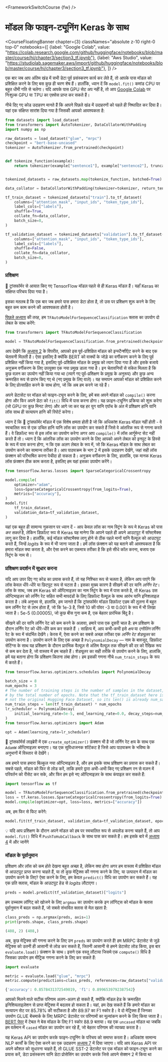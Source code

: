 <FrameworkSwitchCourse {fw} />

# मॉडल कि फाइन-ट्यूनिंग Keras के साथ

<CourseFloatingBanner chapter={3}
  classNames="absolute z-10 right-0 top-0"
  notebooks={[
    {label: "Google Colab", value: "https://colab.research.google.com/github/huggingface/notebooks/blob/master/course/hi/chapter3/section3_tf.ipynb"},
    {label: "Aws Studio", value: "https://studiolab.sagemaker.aws/import/github/huggingface/notebooks/blob/master/course/hi/chapter3/section3_tf.ipynb"},
]} />

एक बार जब आप अंतिम खंड में सभी डेटा पूर्व प्रसंस्करण कार्य कर लेते हैं, तो आपके पास मॉडल को प्रशिक्षित करने के लिए बस कुछ ही चरण शेष हैं। हालाँकि, ध्यान दें कि `model.fit()` कमांड CPU पर बहुत धीमी गति से चलेगा। यदि आपके पास GPU सेट अप नहीं है, तो आप [Google Colab](https://colab.research.google.com/) पर निःशुल्क GPU या TPU का एक्सेस प्राप्त कर सकते हैं।

नीचे दिए गए कोड उदाहरण मानते हैं कि आपने पिछले खंड में उदाहरणों को पहले ही निष्पादित कर दिया है। यहां एक संक्षिप्त सारांश दिया गया है जिसकी आपको आवश्यकता है:

```py
from datasets import load_dataset
from transformers import AutoTokenizer, DataCollatorWithPadding
import numpy as np

raw_datasets = load_dataset("glue", "mrpc")
checkpoint = "bert-base-uncased"
tokenizer = AutoTokenizer.from_pretrained(checkpoint)


def tokenize_function(example):
    return tokenizer(example["sentence1"], example["sentence2"], truncation=True)


tokenized_datasets = raw_datasets.map(tokenize_function, batched=True)

data_collator = DataCollatorWithPadding(tokenizer=tokenizer, return_tensors="tf")

tf_train_dataset = tokenized_datasets["train"].to_tf_dataset(
    columns=["attention_mask", "input_ids", "token_type_ids"],
    label_cols=["labels"],
    shuffle=True,
    collate_fn=data_collator,
    batch_size=8,
)

tf_validation_dataset = tokenized_datasets["validation"].to_tf_dataset(
    columns=["attention_mask", "input_ids", "token_type_ids"],
    label_cols=["labels"],
    shuffle=False,
    collate_fn=data_collator,
    batch_size=8,
)
```

### प्रशिक्षण

🤗 ट्रांसफॉर्मर से आयात किए गए TensorFlow मॉडल पहले से ही Keras मॉडल हैं। यहाँ Keras का संक्षिप्त परिचय दिया गया है।

<Youtube id="rnTGBy2ax1c"/>

इसका मतलब है कि एक बार जब हमारे पास हमारा डेटा होता है, तो उस पर प्रशिक्षण शुरू करने के लिए बहुत कम काम करने की आवश्यकता होती है।

<Youtube id="AUozVp78dhk"/>

[पिछले अध्याय](/course/chapter2) की तरह, हम `TFAutoModelForSequenceClassification` क्लास का उपयोग दो लेबल के साथ करेंगे: 

```py
from transformers import TFAutoModelForSequenceClassification

model = TFAutoModelForSequenceClassification.from_pretrained(checkpoint, num_labels=2)
```

आप देखेंगे कि [अध्याय 2](/course/chapter2) के विपरीत, आपको इस पूर्व-प्रशिक्षित मॉडल को इन्स्टैन्शीऐट करने के बाद एक चेतावनी मिलती है। ऐसा इसलिए है क्योंकि BERT को वाक्यों के जोड़े का वर्गीकरण करने के लिए पूर्व प्रशिक्षित नहीं किया गया है, इसलिए पूर्व-प्रशिक्षित मॉडल के प्रमुख को त्याग दिया गया है और इसके बजाये अनुक्रम वर्गीकरण के लिए उपयुक्त एक नया प्रमुख डाला गया है। इन चेतावनियों से संकेत मिलता है कि कुछ वज़न का उपयोग नहीं किया गया था (त्यागे गए पूर्व-प्रशिक्षण के प्रमुख के अनुरूप) और कुछ अन्य क्रमरहित रूप से प्रारंभ किए गए थे (नए प्रमुख के लिए वाले)। यह समापन आपको मॉडल को प्रशिक्षित करने के लिए प्रोत्साहित करने के साथ होगा, जो कि अब हम करने जा रहे हैं।

अपने डेटासेट पर मॉडल को फाइन-ट्यून करने के लिए, हमें बस अपने मॉडल को `compile()` करना होगा और फिर अपने डेटा को `fit()` विधि में पास करना होगा। यह फ़ाइन-ट्यूनिंग प्रक्रिया को शुरू करेगा (जो GPU पर कुछ मिनट लेगा) और आगे जा कर यह हर युग यानि एपॉच के अंत में प्रशिक्षण हानि यानि लॉस साथ ही सत्यापन हानि की रिपोर्ट करेगा।

<Tip>

ध्यान दें कि 🤗 ट्रांसफॉर्मर मॉडल में एक विशेष क्षमता होती है जो कि अधिकांश Keras मॉडल नहीं होती - वे स्वचालित रूप से एक उचित हानि यानि लॉस का उपयोग कर सकते हैं जिसे वे आंतरिक रूप से गणना करते हैं। वे डिफ़ॉल्ट रूप से इस लॉस का उपयोग करेगा अगर आप `compile()` में लॉस आर्गूमेन्ट सेट नहीं करते हैं तो। ध्यान दें कि आंतरिक लॉस का उपयोग करने के लिए आपको अपने लेबल को इनपुट के हिस्से के रूप में पास करना होगा, न कि एक अलग लेबल के रूप में, जो कि Keras मॉडल के साथ लेबल का उपयोग करने का सामान्य तरीका है। आप पाठ्यक्रम के भाग 2 में इसके उदाहरण देखेंगे, जहां सही लॉस फ़ंक्शन को परिभाषित करना पेचीदा हो सकता है। अनुक्रम वर्गीकरण के लिए, हालांकि, एक मानक Keras लॉस फ़ंक्शन ठीक काम करता है, इसलिए हम यहां इसका उपयोग करेंगे।

</Tip>

```py
from tensorflow.keras.losses import SparseCategoricalCrossentropy

model.compile(
    optimizer="adam",
    loss=SparseCategoricalCrossentropy(from_logits=True),
    metrics=["accuracy"],
)
model.fit(
    tf_train_dataset,
    validation_data=tf_validation_dataset,
)
```

<Tip warning={true}>

यहां एक बहुत ही सामान्य नुकसान पर ध्यान दें - आप केवल लॉस का नाम स्ट्रिंग के रूप मे Keras को पास *कर सकते* है, लेकिन डिफ़ॉल्ट रूप से Keras यह मानेगा कि आपने पहले ही अपने आउटपुट में सॉफ्टमैक्स लागू कर दिया है। हालाँकि, कई मॉडल सॉफ्टमैक्स लागू होने से ठीक पहले मानों यानि वैल्यूज़ को आउटपुट करते हैं, जिन्हें *logits* के रूप में भी जाना जाता है। हमें लॉस फ़ंक्शन को यह बताने की आवश्यकता है कि हमारा मॉडल क्या करता है, और ऐसा करने का एकमात्र तरीका है कि इसे सीधे कॉल करना, बजाय एक स्ट्रिंग के नाम से।

</Tip>


### प्रशिक्षण प्रदर्शन में सुधार करना

<Youtube id="cpzq6ESSM5c"/>

यदि आप उपर दिए गए कोड का प्रयास करते हैं, तो यह निश्चित रूप से चलता है, लेकिन आप पाएंगे कि लॉस केवल धीरे-धीरे या छिटपुट रूप से घटता
है। इसका मुख्य कारण है सीखने की दर यानि *लर्निंग रेट*। लॉस के साथ, जब हम Keras को ऑप्टिमाइज़र का नाम स्ट्रिंग के रूप में पास करते है, तो
Keras उस ऑप्टिमाइज़र को लर्निंग रेट सहित सभी मापदंडों के लिए डिफ़ॉल्ट वैल्यूज़ के साथ आरंभ यानि इनिशलाइज़ करता है। लंबे अनुभव से,
हालांकि, हम जानते हैं कि ट्रांसफॉर्मर मॉडल डिफ़ॉल्ट एडम की तुलना में बहुत कम लर्निंग रेट से लाभ होता हैं, जो कि 1e-3 है, जिसे 10 की पॉवर -3 या
0.001  के रूप में भी लिखा जाता है। 5e-5 (0.00005), जो कुछ बीस गुना कम है, एक बेहतर प्रारंभिक बिंदु है।

सीखने की दर यानि लर्निंग रेट को कम करने के अलावा, हमारे पास एक दूसरी चाल है: हम प्रशिक्षण के दौरान लर्निंग रेट को
धीरे-धीरे कम कर सकते हैं । साहित्य में, आप कभी-कभी इसे *क्षय* या *एनीलिंग* लर्निंग रेट के रूप में संदर्भित देखेंगे।
केरस में, ऐसा करने का सबसे अच्छा तरीका एक *लर्निंग रेट शेड्यूलर* का उपयोग करना है। उपयोग करने के लिए एक अच्छा है
`PolynomialDecay` — नाम के बावजूद, डिफ़ॉल्ट सेटिंग्स के साथ यह प्रशिक्षण के दौरान प्रारंभिक वैल्यूज़ से अंतिम वैल्यूज़ तक
सीखने की दर को रैखिक रूप से कम कर देता है, जो वास्तव में हम चाहते हैं। शेड्यूलर का सही तरीके से उपयोग करने के लिए,
 हालांकि, हमें यह बताना होगा कि प्रशिक्षण कितना लंबा होगा। हम इसकी गणना नीचे `num_train_steps` के रूप में करते हैं।

```py
from tensorflow.keras.optimizers.schedules import PolynomialDecay

batch_size = 8
num_epochs = 3
# The number of training steps is the number of samples in the dataset, divided by the batch size then multiplied
# by the total number of epochs. Note that the tf_train_dataset here is a batched tf.data.Dataset,
# not the original Hugging Face Dataset, so its len() is already num_samples // batch_size.
num_train_steps = len(tf_train_dataset) * num_epochs
lr_scheduler = PolynomialDecay(
    initial_learning_rate=5e-5, end_learning_rate=0.0, decay_steps=num_train_steps
)
from tensorflow.keras.optimizers import Adam

opt = Adam(learning_rate=lr_scheduler)
```

<Tip>

🤗 ट्रांसफॉर्मर्स लाइब्रेरी में एक `create_optimizer()` फ़ंक्शन भी है जो लर्निंग रेट क्षय के साथ एक `AdamW` ऑप्टिमाइज़र बनाएगा। यह एक सुविधाजनक शॉर्टकट है जिसे आप पाठ्यक्रम के भविष्य के अनुभागों में विस्तार से देखेंगे।

</Tip>

अब हमारे पास हमारा बिल्कुल नया ऑप्टिमाइज़र है, और हम इसके साथ प्रशिक्षण का प्रयास कर सकते हैं। सबसे पहले, मॉडल को फिर से लोड करें, ताकि हमारे द्वारा अभी-अभी किए गए प्रशिक्षण रन से वज़न में परिवर्तन को रीसेट कर सके, और फिर हम इसे नए ऑप्टिमाइज़र के साथ कंपाइल कर सकते हैं:

```py
import tensorflow as tf

model = TFAutoModelForSequenceClassification.from_pretrained(checkpoint, num_labels=2)
loss = tf.keras.losses.SparseCategoricalCrossentropy(from_logits=True)
model.compile(optimizer=opt, loss=loss, metrics=["accuracy"])
```

अब, हम फिर से फिट करेगे:

```py
model.fit(tf_train_dataset, validation_data=tf_validation_dataset, epochs=3)
```

<Tip>

💡 यदि आप प्रशिक्षण के दौरान अपने मॉडल को हब पर स्वचालित रूप से अपलोड करना चाहते हैं, तो आप `model.fit()` विधि में `PushToHubCallback` के साथ पास कर सकते हैं। हम इसके बारे में [अध्याय 4](/course/chapter4/3) में और जानेंगे

</Tip>

### मॉडल के पूर्वानुमान

<Youtube id="nx10eh4CoOs"/>


प्रशिक्षण और लॉस को कम होते देखना बहुत अच्छा है, लेकिन क्या होगा अगर हम वास्तव में प्रशिक्षित मॉडल से आउटपुट प्राप्त करना चाहते हैं, या तो कुछ मेट्रिक्स की गणना करने के लिए, या उत्पादन में मॉडल का उपयोग करने के लिए? ऐसा करने के लिए, हम केवल `predict()` विधि का उपयोग कर सकते हैं। यह एक प्रति क्लास, मॉडल के आउटपुट हेड से *logits* लौटाएगा।

```py
preds = model.predict(tf_validation_dataset)["logits"]
```

हम उच्चतम लॉगिट् को खोजने के लिए `argmax` का उपयोग करके इन लॉगिट्स को मॉडल के क्लास पूर्वानुमान में बदल सकते हैं, जो सबसे संभावित क्लास से मेल खाता है:

```py
class_preds = np.argmax(preds, axis=1)
print(preds.shape, class_preds.shape)
```

```python out
(408, 2) (408,)
```

अब, कुछ मेट्रिक्स की गणना करने के लिए उन `preds` का उपयोग करते हैं! हम MRPC डेटासेट से जुड़े मेट्रिक्स को उतनी ही आसानी से लोड कर सकते हैं, जितनी आसानी से हमने डेटासेट लोड किया, इस बार `evaluate.load()` फ़ंक्शन के साथ। इसने एक वस्तु लौटाया जिसमे एक `compute()` विधि है जिसका उपयोग हम मीट्रिक गणना करने के लिए कर सकते हैं:

```py
import evaluate

metric = evaluate.load("glue", "mrpc")
metric.compute(predictions=class_preds, references=raw_datasets["validation"]["label"])
```

```python out
{'accuracy': 0.8578431372549019, 'f1': 0.8996539792387542}
```

आपको मिलने वाले सटीक परिणाम अलग-अलग हो सकते हैं, क्योंकि मॉडल हेड के क्रमरहित इनिशियलाइज़ेशन से प्राप्त मेट्रिक्स में बदलाव हो सकता है। यहां, हम देख सकते हैं कि हमारे मॉडल का सत्यापन सेट पर 85.78% की सटीकता है और 89.97 का F1 स्कोर है। वे दो  मेट्रिक्स हैं जिनका उपयोग GLUE बेंचमार्क के लिए MRPC डेटासेट पर परिणामों का मूल्यांकन करने के लिए किया जाता है। [BERT पेपर](https://arxiv.org/pdf/1810.04805.pdf) में टेबल ने बेस मॉडल के लिए F1 स्कोर 88.9 बताया। वह एक `uncased` मॉडल था जबकि हम वर्तमान में `cased` मॉडल का उपयोग कर रहे हैं, जो बेहतर परिणाम की व्याख्या करता है।

यह Keras API का उपयोग करके फाइन-ट्यूनिंग के परिचय को समाप्त करता है। अधिकांश सामान्य NLP कार्यों के लिए ऐसा करने का एक उदाहरण [अध्याय 7](course/chapter7) में दिया जाएगा। यदि आप Keras API पर अपने कौशल को सुधारना चाहते हैं, तो GLUE SST-2 डेटासेट पर एक मॉडल को फाइन-ट्यून करने का प्रयास करें, डेटा प्रसंस्करण यानि डेटा प्रोसेसिंग का उपयोग करके जिसे आपने सेक्शन 2 में किया था
